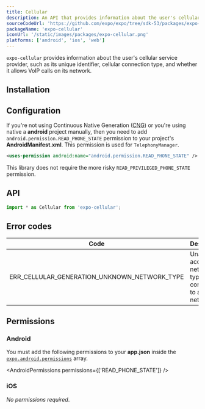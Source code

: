 ```yaml
---
title: Cellular
description: An API that provides information about the user's cellular service provider.
sourceCodeUrl: 'https://github.com/expo/expo/tree/sdk-53/packages/expo-cellular'
packageName: 'expo-cellular'
iconUrl: '/static/images/packages/expo-cellular.png'
platforms: ['android', 'ios', 'web']
---
```



`expo-cellular` provides information about the user's cellular service provider, such as its unique identifier, cellular connection type, and whether it allows VoIP calls on its network.

## Installation

<APIInstallSection />

## Configuration

<ConfigReactNative>

If you're not using Continuous Native Generation ([CNG](/workflow/continuous-native-generation/)) or you're using native a **android** project manually, then you need to add `android.permission.READ_PHONE_STATE` permission to your project's **AndroidManifest.xml**. This permission is used for `TelephonyManager`.

```xml android/app/src/main/AndroidManifest.xml
<uses-permission android:name="android.permission.READ_PHONE_STATE" />
```

This library does not require the more risky `READ_PRIVILEGED_PHONE_STATE` permission.

</ConfigReactNative>

## API

```js
import * as Cellular from 'expo-cellular';
```

<APISection packageName="expo-cellular" apiName="Cellular" />

## Error codes

| Code                                         | Description                                                          |
| -------------------------------------------- | -------------------------------------------------------------------- |
| ERR_CELLULAR_GENERATION_UNKNOWN_NETWORK_TYPE | Unable to access network type or not connected to a cellular network |

## Permissions

### Android

You must add the following permissions to your **app.json** inside the [`expo.android.permissions`](../config/app/#permissions) array.

<AndroidPermissions permissions={['READ_PHONE_STATE']} />

### iOS

_No permissions required_.
